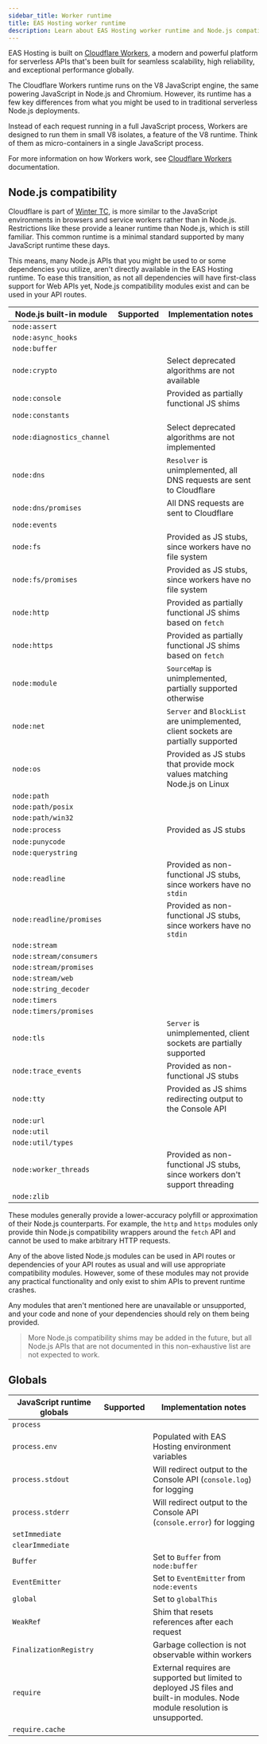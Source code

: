 ```yaml
---
sidebar_title: Worker runtime
title: EAS Hosting worker runtime
description: Learn about EAS Hosting worker runtime and Node.js compatibility.
---
```



EAS Hosting is built on [Cloudflare Workers](https://developers.cloudflare.com/workers/), a modern and powerful platform for serverless APIs that's been built for seamless scalability, high reliability, and exceptional performance globally.

The Cloudflare Workers runtime runs on the V8 JavaScript engine, the same powering JavaScript in Node.js and Chromium. However, its runtime has a few key differences from what you might be used to in traditional serverless Node.js deployments.

Instead of each request running in a full JavaScript process, Workers are designed to run them in small V8 isolates, a feature of the V8 runtime. Think of them as micro-containers in a single JavaScript process.

For more information on how Workers work, see [Cloudflare Workers](https://developers.cloudflare.com/workers/reference/how-workers-works/) documentation.

## Node.js compatibility

Cloudflare is part of [Winter TC](https://wintertc.org/), is more similar to the JavaScript environments in browsers and service workers rather than in Node.js. Restrictions like these provide a leaner runtime than Node.js, which is still familiar. This common runtime is a minimal standard supported by many JavaScript runtime these days.

This means, many Node.js APIs that you might be used to or some dependencies you utilize, aren't directly available in the EAS Hosting runtime. To ease this transition, as not all dependencies will have first-class support for Web APIs yet, Node.js compatibility modules exist and can be used in your API routes.

| Node.js built-in module    | Supported     | Implementation notes                                                               |
| -------------------------- | ------------- | ---------------------------------------------------------------------------------- |
| `node:assert`              | <YesIcon />   |                                                                                    |
| `node:async_hooks`         | <YesIcon />   |                                                                                    |
| `node:buffer`              | <YesIcon />   |                                                                                    |
| `node:crypto`              | <YesIcon />   | Select deprecated algorithms are not available                                     |
| `node:console`             | <AlertIcon /> | Provided as partially functional JS shims                                          |
| `node:constants`           | <YesIcon />   |                                                                                    |
| `node:diagnostics_channel` | <YesIcon />   | Select deprecated algorithms are not implemented                                   |
| `node:dns`                 | <YesIcon />   | `Resolver` is unimplemented, all DNS requests are sent to Cloudflare               |
| `node:dns/promises`        | <YesIcon />   | All DNS requests are sent to Cloudflare                                            |
| `node:events`              | <YesIcon />   |                                                                                    |
| `node:fs`                  | <NoIcon />    | Provided as JS stubs, since workers have no file system                            |
| `node:fs/promises`         | <NoIcon />    | Provided as JS stubs, since workers have no file system                            |
| `node:http`                | <AlertIcon /> | Provided as partially functional JS shims based on `fetch`                         |
| `node:https`               | <AlertIcon /> | Provided as partially functional JS shims based on `fetch`                         |
| `node:module`              | <AlertIcon /> | `SourceMap` is unimplemented, partially supported otherwise                        |
| `node:net`                 | <AlertIcon /> | `Server` and `BlockList` are unimplemented, client sockets are partially supported |
| `node:os`                  | <YesIcon />   | Provided as JS stubs that provide mock values matching Node.js on Linux            |
| `node:path`                | <YesIcon />   |                                                                                    |
| `node:path/posix`          | <YesIcon />   |                                                                                    |
| `node:path/win32`          | <YesIcon />   |                                                                                    |
| `node:process`             | <YesIcon />   | Provided as JS stubs                                                               |
| `node:punycode`            | <NoIcon />    |                                                                                    |
| `node:querystring`         | <YesIcon />   |                                                                                    |
| `node:readline`            | <NoIcon />    | Provided as non-functional JS stubs, since workers have no `stdin`                 |
| `node:readline/promises`   | <NoIcon />    | Provided as non-functional JS stubs, since workers have no `stdin`                 |
| `node:stream`              | <YesIcon />   |                                                                                    |
| `node:stream/consumers`    | <YesIcon />   |                                                                                    |
| `node:stream/promises`     | <YesIcon />   |                                                                                    |
| `node:stream/web`          | <YesIcon />   |                                                                                    |
| `node:string_decoder`      | <YesIcon />   |                                                                                    |
| `node:timers`              | <YesIcon />   |                                                                                    |
| `node:timers/promises`     | <YesIcon />   |                                                                                    |
| `node:tls`                 | <AlertIcon /> | `Server` is unimplemented, client sockets are partially supported                  |
| `node:trace_events`        | <AlertIcon /> | Provided as non-functional JS stubs                                                |
| `node:tty`                 | <YesIcon />   | Provided as JS shims redirecting output to the Console API                         |
| `node:url`                 | <YesIcon />   |                                                                                    |
| `node:util`                | <YesIcon />   |                                                                                    |
| `node:util/types`          | <YesIcon />   |                                                                                    |
| `node:worker_threads`      | <NoIcon />    | Provided as non-functional JS stubs, since workers don't support threading         |
| `node:zlib`                | <YesIcon />   |                                                                                    |

These modules generally provide a lower-accuracy polyfill or approximation of their Node.js counterparts.
For example, the `http` and `https` modules only provide thin Node.js compatibility wrappers around the `fetch` API and cannot be used to make arbitrary HTTP requests.

Any of the above listed Node.js modules can be used in API routes or dependencies of your API routes as usual and will use appropriate compatibility modules. However, some of these modules may not provide any practical functionality and only exist to shim APIs to prevent runtime crashes.

Any modules that aren't mentioned here are unavailable or unsupported, and your code and none of your dependencies should rely on them being provided.

> More Node.js compatibility shims may be added in the future, but all Node.js APIs that are not documented in this non-exhaustive list are not expected to work.

## Globals

| JavaScript runtime globals | Supported     | Implementation notes                                                                                                          |
| -------------------------- | ------------- | ----------------------------------------------------------------------------------------------------------------------------- |
| `process`                  | <YesIcon />   |                                                                                                                               |
| `process.env`              | <YesIcon />   | Populated with EAS Hosting environment variables                                                                              |
| `process.stdout`           | <YesIcon />   | Will redirect output to the Console API (`console.log`) for logging                                                           |
| `process.stderr`           | <YesIcon />   | Will redirect output to the Console API (`console.error`) for logging                                                         |
| `setImmediate`             | <YesIcon />   |                                                                                                                               |
| `clearImmediate`           | <YesIcon />   |                                                                                                                               |
| `Buffer`                   | <YesIcon />   | Set to `Buffer` from `node:buffer`                                                                                            |
| `EventEmitter`             | <YesIcon />   | Set to `EventEmitter` from `node:events`                                                                                      |
| `global`                   | <YesIcon />   | Set to `globalThis`                                                                                                           |
| `WeakRef`                  | <YesIcon />   | Shim that resets references after each request                                                                                |
| `FinalizationRegistry`     | <NoIcon />    | Garbage collection is not observable within workers                                                                           |
| `require`                  | <AlertIcon /> | External requires are supported but limited to deployed JS files and built-in modules. Node module resolution is unsupported. |
| `require.cache`            | <NoIcon />    |                                                                                                                               |
